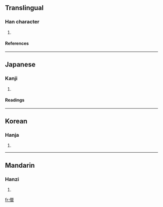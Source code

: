 ==Translingual==
===Han character===
{{Han char|rn=9|rad=人|as=15|sn=17|four=2221<sub>6</sub>|canj=人女女女 (OVVV)}}
# {{defn|Han}}
====References====
{{Han ref|kx=0120.130|dkj=01246|dj=0254.110|hdz=10235.170|uh=5120|ud=20768|bh=ECBD|bd=60605}}
----
==Japanese==
===Kanji===
{{ja-kanji|grade=|rs=人15}}
# {{defn|Japanese}}
====Readings====
{{ja-readings|on=[[りょう]] (ryō)|kun=}}
----
==Korean==
===Hanja===
{{ko-hanja|hangeul=렵|rv=ryeop|mr=ryŏp}}
# {{defn|Korean}}
----
==Mandarin==
===Hanzi===
{{cmn-hanzi|pin=[[liè]] (lie4)|wg=lieh<sup>4</sup>}}
# {{defn|Mandarin}}

[[fr:儠]]